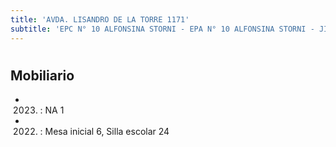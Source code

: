 ```yaml
---
title: 'AVDA. LISANDRO DE LA TORRE 1171'
subtitle: 'EPC N° 10 ALFONSINA STORNI - EPA N° 10 ALFONSINA STORNI - JIN C (EPCJS 10/20°)'
---
```


#


## Mobiliario

*  (2023) : NA 1 

*  (2022) : Mesa inicial 6, Silla escolar 24 



